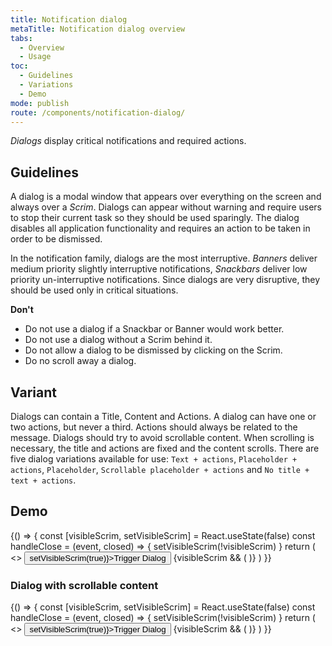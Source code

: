 ```yaml
---
title: Notification dialog
metaTitle: Notification dialog overview
tabs:
  - Overview
  - Usage
toc:
  - Guidelines
  - Variations
  - Demo
mode: publish
route: /components/notification-dialog/
---
```



_Dialogs_ display critical notifications and required actions.

<!--One to two sentences as an introduction to the component-->

## Guidelines

<!--List how to use it, sizes, widths, grid interactions, color allowances -->

A dialog is a modal window that appears over everything on the screen and always over a _Scrim_. Dialogs can appear without warning and require users to stop their current task so they should be used sparingly. The dialog disables all application functionality and requires an action to be taken in order to be dismissed.

In the notification family, dialogs are the most interruptive. _Banners_ deliver medium priority slightly interruptive notifications, _Snackbars_ deliver low priority un-interruptive notifications. Since dialogs are very disruptive, they should be used only in critical situations.

**Don't**

<!--Bullet point list if needed -->

- Do not use a dialog if a Snackbar or Banner would work better.
- Do not use a dialog without a Scrim behind it.
- Do not allow a dialog to be dismissed by clicking on the Scrim.
- Do no scroll away a dialog.

## Variant

<!--One ### heading per frame in Figma, explaining each component in that frame. One 'content' section per variation if needed -->

Dialogs can contain a Title, Content and Actions. A dialog can have one or two actions, but never a third. Actions should always be related to the message. Dialogs should try to avoid scrollable content. When scrolling is necessary, the title and actions are fixed and the content scrolls. There are five dialog variations available for use: `Text + actions`, `Placeholder + actions`, `Placeholder`, `Scrollable placeholder + actions` and `No title + text + actions`.

<FigmaImage
  url="https://www.figma.com/file/0bGXR2sCwMVSDNyyzu5BXrO5/UI%E2%80%94User-Interface?node-id=17620%3A721"
  alt="Figma design for dialog"
/>

## Demo

<Playground>
  {() => {
    const [visibleScrim, setVisibleScrim] = React.useState(false)
    const handleClose = (event, closed) => {
      setVisibleScrim(!visibleScrim)
    }
    return (
      <>
        <Button onClick={() => setVisibleScrim(true)}>Trigger Dialog</Button>
        {visibleScrim && (
          <Scrim onClose={handleClose}>
            <Dialog>
              <Dialog.Title>Title</Dialog.Title>
              <Dialog.CustomContent>
                <Typography variant="body_short">
                  Small description here.
                </Typography>
              </Dialog.CustomContent>
              <Dialog.Actions>
                <div
                  style={{
                    display: 'grid',
                    columnGap: '16px',
                    gridTemplateColumns: 'repeat(2, fit-content(100%))',
                    justifyContent: 'end',
                    justifySelf: 'end',
                  }}
                >
                  <Button
                    variant="ghost"
                    onClick={() => setVisibleScrim(false)}
                  >
                    Cancel
                  </Button>
                  <Button onClick={() => setVisibleScrim(false)}>OK</Button>
                </div>
              </Dialog.Actions>
            </Dialog>
          </Scrim>
        )}
      </>
    )
  }}
</Playground>

### Dialog with scrollable content

<Playground>
  {() => {
    const [visibleScrim, setVisibleScrim] = React.useState(false)
    const handleClose = (event, closed) => {
      setVisibleScrim(!visibleScrim)
    }
    return (
      <>
        <Button onClick={() => setVisibleScrim(true)}>Trigger Dialog</Button>
        {visibleScrim && (
          <Scrim onClose={handleClose}>
            <Dialog>
              <Dialog.Title>Title</Dialog.Title>
              <Dialog.CustomContent scrollable={true}>
                <>
                  <Typography variant="body_short">
                    Lorem ipsum dolor sit amet consecteur dit lot. Lorem ipsum
                    dolor sit amet consecteur dit lot. Lorem ipsum dolor sit
                    amet consecteur dit lot.{' '}
                  </Typography>
                  <Typography variant="body_short">
                    Lorem ipsum dolor sit amet consecteur dit lot. Lorem ipsum
                    dolor sit amet consecteur dit lot. Lorem ipsum dolor sit
                    amet consecteur dit lot.{' '}
                  </Typography>
                </>
              </Dialog.CustomContent>
              <Dialog.Actions>
                <div
                  style={{
                    display: 'grid',
                    columnGap: '16px',
                    gridTemplateColumns: 'repeat(2, fit-content(100%))',
                    justifyContent: 'end',
                    justifySelf: 'end',
                  }}
                >
                  <Button
                    variant="ghost"
                    onClick={() => setVisibleScrim(false)}
                  >
                    Cancel
                  </Button>
                  <Button onClick={() => setVisibleScrim(false)}>OK</Button>
                </div>
              </Dialog.Actions>
            </Dialog>
          </Scrim>
        )}
      </>
    )
  }}
</Playground>
